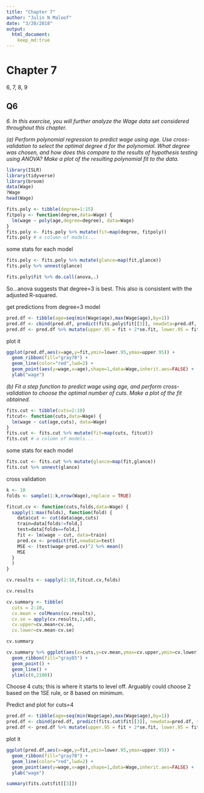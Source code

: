 ```yaml
---
title: "Chapter 7"
author: "Julin N Maloof"
date: "3/20/2018"
output: 
  html_document:
    keep_md:true
---
```


# Chapter 7

6, 7, 8, 9

## Q6

_6. In this exercise, you will further analyze the Wage data set considered throughout this chapter._

_(a) Perform polynomial regression to predict wage using age. Use cross-validation to select the optimal degree d for the polynomial. What degree was chosen, and how does this compare to the results of hypothesis testing using ANOVA? Make a plot of the resulting polynomial fit to the data._

```r
library(ISLR)
library(tidyverse)
library(broom)
data(Wage)
?Wage
head(Wage)
```


```r
fits.poly <- tibble(degree=1:15)
fitpoly <- function(degree,data=Wage) {
  lm(wage ~ poly(age,degree=degree), data=Wage)
}
fits.poly <- fits.poly %>% mutate(fit=map(degree, fitpoly))
fits.poly # a column of models...
```

some stats for each model
```r
fits.poly <- fits.poly %>% mutate(glance=map(fit,glance))
fits.poly %>% unnest(glance)
```

```r
fits.poly$fit %>% do.call(anova,.)
```

So...anova suggests that degree=3 is best.  This also is consistent with the adjusted R-squared.

get predictions from degree=3 model
```r
pred.df <- tibble(age=seq(min(Wage$age),max(Wage$age),by=1))
pred.df <- cbind(pred.df, predict(fits.poly$fit[[3]], newdata=pred.df, se.fit=TRUE))
pred.df <- pred.df %>% mutate(upper.95 = fit + 2*se.fit, lower.95 = fit - 2*se.fit)
```

plot it
```r
ggplot(pred.df,aes(x=age,y=fit,ymin=lower.95,ymax=upper.95)) +
  geom_ribbon(fill="gray70") +
  geom_line(color="red",lwd=2) +
  geom_point(aes(y=wage,x=age),shape=1,data=Wage,inherit.aes=FALSE) +
  ylab("wage")
```


_(b) Fit a step function to predict wage using age, and perform cross-validation to choose the optimal number of cuts. Make a plot of the fit obtained._

```r
fits.cut <- tibble(cuts=2:10)
fitcut<- function(cuts,data=Wage) {
  lm(wage ~ cut(age,cuts), data=Wage)
}
fits.cut <- fits.cut %>% mutate(fit=map(cuts, fitcut))
fits.cut # a column of models...
```

some stats for each model
```r
fits.cut <- fits.cut %>% mutate(glance=map(fit,glance))
fits.cut %>% unnest(glance)
```

cross validation
```r
k <- 10
folds <- sample(1:k,nrow(Wage),replace = TRUE)

fitcut.cv <- function(cuts,folds,data=Wage) {
  sapply(1:max(folds), function(fold) {
    data$cut <- cut(data$age,cuts)
    train=data[folds!=fold,]
    test=data[folds==fold,]
    fit <- lm(wage ~ cut, data=train)
    pred.cv <- predict(fit,newdata=test)
    MSE <- (test$wage-pred.cv)^2 %>% mean()
    MSE
  }
  )
}

cv.results <- sapply(2:10,fitcut.cv,folds)

cv.results

cv.summary <- tibble(
  cuts = 2:10,
  cv.mean = colMeans(cv.results),
  cv.se = apply(cv.results,2,sd),
  cv.upper=cv.mean+cv.se,
  cv.lower=cv.mean-cv.se)

cv.summary

cv.summary %>% ggplot(aes(x=cuts,y=cv.mean,ymax=cv.upper,ymin=cv.lower)) +
  geom_ribbon(fill="gray85") +
  geom_point() +
  geom_line() +
  ylim(c(0,2100))
```

Choose 4 cuts; this is where it starts to level off.  Arguably could choose 2 based on the 1SE rule, or 8 based on minimum.

Predict and plot for cuts=4

```r
pred.df <- tibble(age=seq(min(Wage$age),max(Wage$age),by=1))
pred.df <- cbind(pred.df, predict(fits.cut$fit[[3]], newdata=pred.df, se.fit=TRUE))
pred.df <- pred.df %>% mutate(upper.95 = fit + 2*se.fit, lower.95 = fit - 2*se.fit)
```

plot it
```r
ggplot(pred.df,aes(x=age,y=fit,ymin=lower.95,ymax=upper.95)) +
  geom_ribbon(fill="gray70") +
  geom_line(color="red",lwd=2) +
  geom_point(aes(y=wage,x=age),shape=1,data=Wage,inherit.aes=FALSE) +
  ylab("wage")
```

```r
summary(fits.cut$fit[[3]])
```

